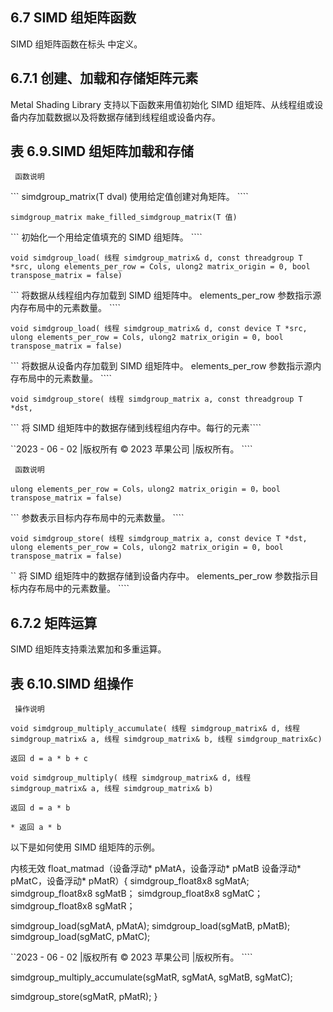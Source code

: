 ## 6.7 SIMD 组矩阵函数

SIMD 组矩阵函数在标头 中定义。

## 6.7.1 创建、加载和存储矩阵元素

Metal Shading Library 支持以下函数来用值初始化 SIMD 组矩阵、从线程组或设备内存加载数据以及将数据存储到线程组或设备内存。

## 表 6.9.SIMD 组矩阵加载和存储

` 函数说明`

``` simdgroup_matrix(T dval) 使用给定值创建对角矩阵。 ````

`simdgroup_matrix make_filled_simdgroup_matrix(T 值)`

``` 初始化一个用给定值填充的 SIMD 组矩阵。 ````

`void simdgroup_load( 线程 simdgroup_matrix& d, const threadgroup T *src, ulong elements_per_row = Cols, ulong2 matrix_origin = 0, bool transpose_matrix = false)`

``` 将数据从线程组内存加载到 SIMD 组矩阵中。 elements_per_row 参数指示源内存布局中的元素数量。 ````

`void simdgroup_load( 线程 simdgroup_matrix& d, const device T *src, ulong elements_per_row = Cols, ulong2 matrix_origin = 0, bool transpose_matrix = false)`

``` 将数据从设备内存加载到 SIMD 组矩阵中。 elements_per_row 参数指示源内存布局中的元素数量。 ````

`void simdgroup_store( 线程 simdgroup_matrix a, const threadgroup T *dst,`

``` 将 SIMD 组矩阵中的数据存储到线程组内存中。每行的元素````

``2023 - 06 - 02 |版权所有 © 2023 苹果公司 |版权所有。 ````

` 函数说明`

`ulong elements_per_row = Cols，ulong2 matrix_origin = 0，bool transpose_matrix = false)`

``` 参数表示目标内存布局中的元素数量。 ````

`void simdgroup_store( 线程 simdgroup_matrix a, const device T *dst, ulong elements_per_row = Cols, ulong2 matrix_origin = 0, bool transpose_matrix = false)`

`` 将 SIMD 组矩阵中的数据存储到设备内存中。 elements_per_row 参数指示目标内存布局中的元素数量。 ````

## 6.7.2 矩阵运算

SIMD 组矩阵支持乘法累加和多重运算。

## 表 6.10.SIMD 组操作

` 操作说明`

`void simdgroup_multiply_accumulate( 线程 simdgroup_matrix& d, 线程 simdgroup_matrix& a, 线程 simdgroup_matrix& b, 线程 simdgroup_matrix&c)`

`返回 d = a * b + c`

`void simdgroup_multiply( 线程 simdgroup_matrix& d, 线程 simdgroup_matrix& a, 线程 simdgroup_matrix& b)`

`返回 d = a * b`

`* 返回 a * b`

以下是如何使用 SIMD 组矩阵的示例。

内核无效 float_matmad（设备浮动* pMatA，设备浮动* pMatB 设备浮动* pMatC，设备浮动* pMatR）{ simdgroup_float8x8 sgMatA; simdgroup_float8x8 sgMatB； simdgroup_float8x8 sgMatC； simdgroup_float8x8 sgMatR；

simdgroup_load(sgMatA, pMatA); simdgroup_load(sgMatB, pMatB); simdgroup_load(sgMatC, pMatC);

``2023 - 06 - 02 |版权所有 © 2023 苹果公司 |版权所有。 ````

simdgroup_multiply_accumulate(sgMatR, sgMatA, sgMatB, sgMatC);

simdgroup_store(sgMatR, pMatR); }
